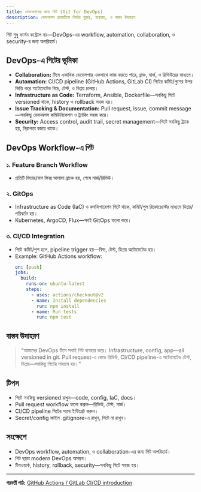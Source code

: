 ```yaml
---
title: ডেভঅপসের জন্য গিট (Git for DevOps)
description: ডেভঅপস প্র্যাকটিসে গিটের গুরুত্ব, ব্যবহার, ও বাস্তব উদাহরণ
---
```


গিট শুধু ভার্সন কন্ট্রোল নয়—DevOps-এর workflow, automation, collaboration, ও security-র জন্য অপরিহার্য।

## DevOps-এ গিটের ভূমিকা
- **Collaboration:** টিমে একাধিক ডেভেলপার একসাথে কাজ করতে পারে, ব্রাঞ্চ, মার্জ, ও রিভিউয়ের মাধ্যমে।
- **Automation:** CI/CD pipeline (GitHub Actions, GitLab CI) গিটের কমিট/পুশের উপর ভিত্তি করে অটোমেটেড বিল্ড, টেস্ট, ও ডিপ্লয় চালায়।
- **Infrastructure as Code:** Terraform, Ansible, Dockerfile—সবকিছু গিটে versioned থাকে, history ও rollback সহজ হয়।
- **Issue Tracking & Documentation:** Pull request, issue, commit message—সবকিছু ডেভঅপস কমিউনিকেশন ও ট্র্যাকিং সহজ করে।
- **Security:** Access control, audit trail, secret management—গিটে সবকিছু ট্র্যাক হয়, নিরাপত্তা বজায় থাকে।

## DevOps Workflow-এ গিট

### ১. Feature Branch Workflow
- প্রতিটি ফিচার/বাগ ফিক্স আলাদা ব্রাঞ্চে হয়, শেষে মার্জ/রিভিউ।

### ২. GitOps
- Infrastructure as Code (IaC) ও কনফিগারেশন গিটে থাকে, কমিট/পুল রিকোয়েস্টের মাধ্যমে ডিপ্লয়/পরিবর্তন হয়।
- Kubernetes, ArgoCD, Flux—সবই GitOps ফলো করে।

### ৩. CI/CD Integration
- গিটে কমিট/পুশ হলে, pipeline trigger হয়—বিল্ড, টেস্ট, ডিপ্লয় অটোমেটেড হয়।
- Example: GitHub Actions workflow:
  ```yaml
  on: [push]
  jobs:
    build:
      runs-on: ubuntu-latest
      steps:
        - uses: actions/checkout@v2
        - name: Install dependencies
          run: npm install
        - name: Run tests
          run: npm test
  ```

## বাস্তব উদাহরণ

> "আমাদের DevOps টিমে সবাই গিট ব্যবহার করে। Infrastructure, config, app—all versioned in git. Pull request-এ কোড রিভিউ, CI/CD pipeline-এ অটোমেটেড টেস্ট, ডিপ্লয়—সবকিছু গিটের মাধ্যমে হয়।"

## টিপস
- গিটে সবকিছু versioned রাখুন—code, config, IaC, docs।
- Pull request workflow ফলো করুন—রিভিউ, টেস্ট, মার্জ।
- CI/CD pipeline গিটের সাথে ইন্টিগ্রেট করুন।
- Secret/config ফাইল .gitignore-এ রাখুন, গিটে না রাখুন।

## সংক্ষেপে
- DevOps workflow, automation, ও collaboration-এর জন্য গিট অপরিহার্য।
- গিট ছাড়া modern DevOps অসম্ভব।
- টিমওয়ার্ক, history, rollback, security—সবকিছু গিটে সহজ হয়।

---

**পরবর্তী পাঠ:** [GitHub Actions / GitLab CI/CD introduction](/dev-ops/github-actions-ci)
